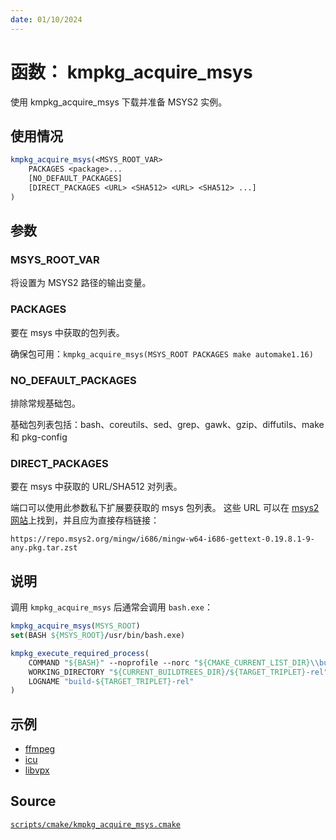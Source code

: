 ```yaml
---
date: 01/10/2024
---
```

# 函数： kmpkg_acquire_msys

使用 kmpkg_acquire_msys 下载并准备 MSYS2 实例。

## 使用情况

```cmake
kmpkg_acquire_msys(<MSYS_ROOT_VAR>
    PACKAGES <package>...
    [NO_DEFAULT_PACKAGES]
    [DIRECT_PACKAGES <URL> <SHA512> <URL> <SHA512> ...]
)
```

## 参数

### MSYS_ROOT_VAR

将设置为 MSYS2 路径的输出变量。

### PACKAGES

要在 msys 中获取的包列表。

确保包可用：`kmpkg_acquire_msys(MSYS_ROOT PACKAGES make automake1.16)`

### NO_DEFAULT_PACKAGES

排除常规基础包。

基础包列表包括：bash、coreutils、sed、grep、gawk、gzip、diffutils、make 和 pkg-config

### DIRECT_PACKAGES

要在 msys 中获取的 URL/SHA512 对列表。

端口可以使用此参数私下扩展要获取的 msys 包列表。 这些 URL 可以在 [msys2 网站](https://packages.msys2.org/search)上找到，并且应为直接存档链接：

`https://repo.msys2.org/mingw/i686/mingw-w64-i686-gettext-0.19.8.1-9-any.pkg.tar.zst`

## 说明
调用 `kmpkg_acquire_msys` 后通常会调用 `bash.exe`：

```cmake
kmpkg_acquire_msys(MSYS_ROOT)
set(BASH ${MSYS_ROOT}/usr/bin/bash.exe)

kmpkg_execute_required_process(
    COMMAND "${BASH}" --noprofile --norc "${CMAKE_CURRENT_LIST_DIR}\\build.sh"
    WORKING_DIRECTORY "${CURRENT_BUILDTREES_DIR}/${TARGET_TRIPLET}-rel"
    LOGNAME "build-${TARGET_TRIPLET}-rel"
)
```

## 示例

- [ffmpeg](https://gitee.com/kumo-pub/kmpkg/blob/master/ports/ffmpeg/portfile.cmake)
- [icu](https://gitee.com/kumo-pub/kmpkg/blob/master/ports/icu/portfile.cmake)
- [libvpx](https://gitee.com/kumo-pub/kmpkg/blob/master/ports/libvpx/portfile.cmake)

## Source

[`scripts/cmake/kmpkg_acquire_msys.cmake`](https://gitee.com/kumo-pub/kmpkg/blob/master/scripts/cmake/kmpkg_acquire_msys.cmake)
